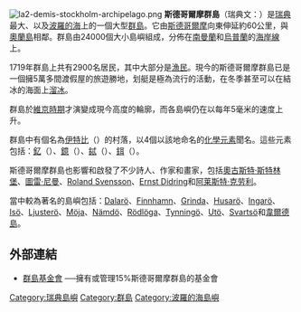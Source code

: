 [[File:la2-demis-stockholm-archipelago.png|thumb]]
'''斯德哥爾摩群島'''（瑞典文：{{lang|sv|Stockholms skärgård}}）是[[瑞典|瑞典]]最大、以及[[波羅的海|波羅的海]]上的一個大型[[群島|群島]]。它由[[斯德哥爾摩|斯德哥爾摩]]向東伸延約60公里，與[[奧蘭_(芬蘭)|奧蘭島]]相鄰。群島由24000個大小島嶼組成，分佈在[[南曼蘭|南曼蘭]]和[[烏普蘭|烏普蘭]]的[[海岸線|海岸線]]上。

1719年群島上共有2900名居民，其中大部分是[[漁民|漁民]]。現今的斯德哥爾摩群島已是一個擁5萬多間渡假屋的旅遊勝地，划艇是極為流行的活動，在冬季甚至可以在結冰的海面上[[溜冰|溜冰]]。

<!--The landscape has been shaped – and is still being shaped – by [[land_elevation|land elevation]]. -->群島於[[維京時期|維京時期]]才演變成現今高度的輪廓，而各島嶼仍在以每年5毫米的速度上升。

群島中有個名為[[伊特比|伊特比]]（{{lang|sb|Ytterby}}）的村落，以4個以該地命名的[[化學元素|化學元素]]聞名。這些元素包括：[[釔|釔]]（{{lang|sv|Yttrium}}）、[[鐿|鐿]]（{{lang|sv|Ytterbium}}）、[[鋱|鋱]]（{{lang|sv|Terbium}}）、[[鉺|鉺]]（{{lang|sv|Erbium}}）。

斯德哥爾摩群島也影響和啟發了不少詩人、作家和畫家，包括[[奧古斯特·斯特林堡|奧古斯特·斯特林堡]]、[[圖雷·尼曼|圖雷·尼曼]]、[[Roland_Svensson|Roland Svensson]]、[[Ernst_Didring|Ernst Didring]]和[[阿莱斯特·克劳利|阿莱斯特·克劳利]]。

當中較為著名的島嶼包括：[[Dalarö|Dalarö]]、[[Finnhamn|Finnhamn]]、[[Grinda|Grinda]]、[[Husarö|Husarö]]、[[Ingarö|Ingarö]]、[[Isö|Isö]]、[[Ljusterö|Ljusterö]]、[[Möja|Möja]]、[[Nämdö|Nämdö]]、[[Rödlöga|Rödlöga]]、[[Tynningö|Tynningö]]、[[Utö|Utö]]、[[Svartsö|Svartsö]]和[[韋爾德島|韋爾德島]]。

== 外部連結 ==
* [http://www.skargardsstiftelsen.se 群島基金會] {{Wayback|url=http://www.skargardsstiftelsen.se/ |date=20201121131441 }}{{sv}}{{sv}}{{de}}{{fi}}──擁有或管理15%斯德哥爾摩群島的基金會

{{commonscat|Stockholm archipelago}}

[[Category:瑞典島嶼|Category:瑞典島嶼]]
[[Category:群島|Category:群島]]
[[Category:波羅的海島嶼|Category:波羅的海島嶼]]